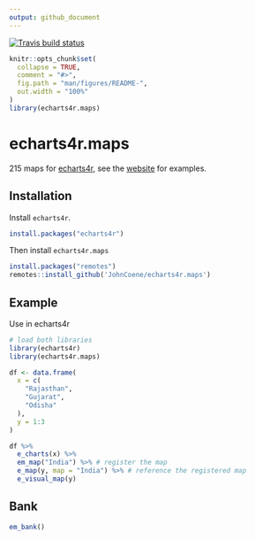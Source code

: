 ```yaml
---
output: github_document
---
```


[![Travis build status](https://travis-ci.org/JohnCoene/echarts4r.maps.svg?branch=master)](https://travis-ci.org/JohnCoene/echarts4r.maps)
<!-- README.md is generated from README.Rmd. Please edit that file -->

```r
knitr::opts_chunk$set(
  collapse = TRUE,
  comment = "#>",
  fig.path = "man/figures/README-",
  out.width = "100%"
)
library(echarts4r.maps)
```

# echarts4r.maps

215 maps for [echarts4r](https://echarts4r.john-coene.com/), see the [website](http://echarts4r-maps.john-coene.com/) for examples.

## Installation

Install `echarts4r`.

```r
install.packages("echarts4r")
```

Then install `echarts4r.maps`

```r
install.packages("remotes")
remotes::install_github('JohnCoene/echarts4r.maps')
```

## Example

Use in echarts4r

```r
# load both libraries
library(echarts4r)
library(echarts4r.maps)

df <- data.frame(
  x = c(
    "Rajasthan",
    "Gujarat",
    "Odisha"
  ), 
  y = 1:3
)

df %>% 
  e_charts(x) %>%
  em_map("India") %>% # register the map
  e_map(y, map = "India") %>% # reference the registered map
  e_visual_map(y)
```

## Bank

```r
em_bank()
```